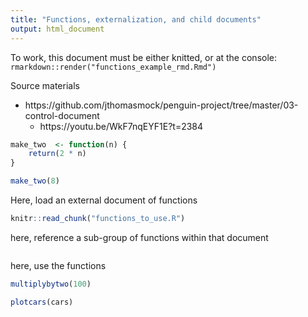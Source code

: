 ```yaml
---
title: "Functions, externalization, and child documents"
output: html_document
---
```


To work, this document must be either knitted, or at the console: `rmarkdown::render("functions_example_rmd.Rmd")`

Source materials

- https://github.com/jthomasmock/penguin-project/tree/master/03-control-document  
    - https://youtu.be/WkF7nqEYF1E?t=2384  



```r
make_two  <- function(n) {
    return(2 * n)
}

```


```r
make_two(8)
```

Here, load an external document of functions

```r
knitr::read_chunk("functions_to_use.R")
```


here, reference a sub-group of functions within that document 

```r
```


here, use the functions 

```r
multiplybytwo(100)
```

```r
plotcars(cars)
```





